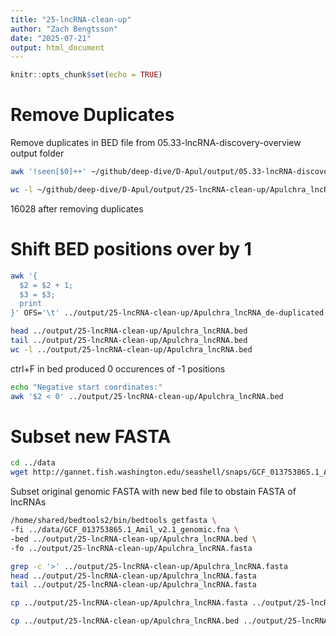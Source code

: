 ```yaml
---
title: "25-lncRNA-clean-up"
author: "Zach Bengtsson"
date: "2025-07-21"
output: html_document
---
```


```r
knitr::opts_chunk$set(echo = TRUE)
```

# Remove Duplicates

Remove duplicates in BED file from 05.33-lncRNA-discovery-overview output folder
```bash
awk '!seen[$0]++' ~/github/deep-dive/D-Apul/output/05.33-lncRNA-discovery/Apul_lncRNA.bed > ~/github/deep-dive/D-Apul/output/25-lncRNA-clean-up/Apulchra_lncRNA_de-duplicated.bed

```

```bash
wc -l ~/github/deep-dive/D-Apul/output/25-lncRNA-clean-up/Apulchra_lncRNA_de-duplicated.bed
```

16028 after removing duplicates

# Shift BED positions over by 1

```bash
awk '{
  $2 = $2 + 1;
  $3 = $3;
  print
}' OFS='\t' ../output/25-lncRNA-clean-up/Apulchra_lncRNA_de-duplicated.bed > ../output/25-lncRNA-clean-up/Apulchra_lncRNA.bed

```

```bash
head ../output/25-lncRNA-clean-up/Apulchra_lncRNA.bed
tail ../output/25-lncRNA-clean-up/Apulchra_lncRNA.bed
wc -l ../output/25-lncRNA-clean-up/Apulchra_lncRNA.bed
```

ctrl+F in bed produced 0 occurences of -1 positions


```bash
echo "Negative start coordinates:" 
awk '$2 < 0' ../output/25-lncRNA-clean-up/Apulchra_lncRNA.bed
```



# Subset new FASTA

```bash
cd ../data
wget http://gannet.fish.washington.edu/seashell/snaps/GCF_013753865.1_Amil_v2.1_genomic.fna
```


Subset original genomic FASTA with new bed file to obstain FASTA of lncRNAs
```bash
/home/shared/bedtools2/bin/bedtools getfasta \
-fi ../data/GCF_013753865.1_Amil_v2.1_genomic.fna \
-bed ../output/25-lncRNA-clean-up/Apulchra_lncRNA.bed \
-fo ../output/25-lncRNA-clean-up/Apulchra_lncRNA.fasta

```





```bash
grep -c '>' ../output/25-lncRNA-clean-up/Apulchra_lncRNA.fasta
head ../output/25-lncRNA-clean-up/Apulchra_lncRNA.fasta
tail ../output/25-lncRNA-clean-up/Apulchra_lncRNA.fasta
```
```bash
cp ../output/25-lncRNA-clean-up/Apulchra_lncRNA.fasta ../output/25-lncRNA-clean-up/Apul_lncRNA.fasta
```

```bash
cp ../output/25-lncRNA-clean-up/Apulchra_lncRNA.bed ../output/25-lncRNA-clean-up/Apul_lncRNA.bed
```

